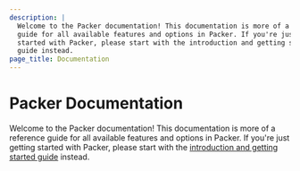 ```yaml
---
description: |
  Welcome to the Packer documentation! This documentation is more of a reference
  guide for all available features and options in Packer. If you're just getting
  started with Packer, please start with the introduction and getting started
  guide instead.
page_title: Documentation
---
```


# Packer Documentation

Welcome to the Packer documentation! This documentation is more of a reference
guide for all available features and options in Packer. If you're just getting
started with Packer, please start with the [introduction and getting started
guide](/intro) instead.
